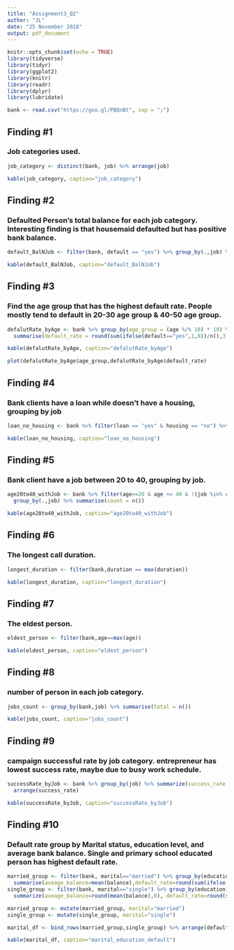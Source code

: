 ```yaml
---
title: "Assignment3_Q2"
author: "JL"
date: "25 November 2018"
output: pdf_document
---
```


```r
knitr::opts_chunk$set(echo = TRUE)
library(tidyverse)
library(tidyr)
library(ggplot2)
library(knitr)
library(readr)
library(dplyr)
library(lubridate)

bank <- read.csv("https://goo.gl/PBQnBt", sep = ";")
```


## Finding #1
### Job categories used.
```r
job_category <- distinct(bank, job) %>% arrange(job)

kable(job_category, caption="job_category")
```

## Finding #2
### Defaulted Person's total balance for each job category. Interesting finding is that housemaid defaulted but has positive bank balance.
```r
default_BalNJob <- filter(bank, default == "yes") %>% group_by(.,job) %>% summarise(balance = sum(balance)) %>% arrange(balance)

kable(default_BalNJob, caption="default_BalNJob")
```

## Finding #3
### Find the age group that has the highest default rate. People mostly tend to default in 20-30 age group & 40-50 age group.
```r
defalutRate_byAge <- bank %>% group_by(age_group = (age %/% 10) * 10) %>%  
  summarise(default_rate = round(sum(ifelse(default=="yes",1,0))/n(),3)) %>%  arrange(default_rate)

kable(defalutRate_byAge, caption="defalutRate_byAge")

plot(defalutRate_byAge$age_group,defalutRate_byAge$default_rate)
```

## Finding #4
### Bank clients have a loan while doesn't have a housing, grouping by job
```r
loan_no_housing <- bank %>% filter(loan == "yes" & housing == "no") %>% group_by(.,job) %>% summarise(count = n())

kable(loan_no_housing, caption="loan_no_housing")
```

## Finding #5
### Bank client have a job between 20 to 40, grouping by job.
```r
age20to40_withJob <- bank %>% filter(age>=20 & age <= 40 & !(job %in% c("housemaid","retired","student","unemployed"))) %>% 
  group_by(.,job) %>% summarise(count = n())

kable(age20to40_withJob, caption="age20to40_withJob")
```

## Finding #6
### The longest call duration.
```r
longest_duration <- filter(bank,duration == max(duration))

kable(longest_duration, caption="longest_duration")
```

## Finding #7
### The eldest person.
```r
eldest_person <- filter(bank,age==max(age))

kable(eldest_person, caption="eldest_person")
```

## Finding #8
### number of person in each job category.
```r
jobs_count <- group_by(bank,job) %>% summarise(total = n())

kable(jobs_count, caption="jobs_count")
```

## Finding #9
### campaign successful rate by job category. entrepreneur has lowest success rate, maybe due to busy work schedule.
```r
successRate_byJob <- bank %>% group_by(job) %>% summarize(success_rate = round(sum(ifelse(poutcome=="success",1,0))/n(),3)) %>% 
  arrange(success_rate)

kable(successRate_byJob, caption="successRate_byJob")
```

## Finding #10
### Default rate group by Marital status, education level, and average bank balance. Single and primary school educated person has highest default rate.
```r
married_group <- filter(bank, marital=="married") %>% group_by(education) %>% 
  summarise(aveage_balance=mean(balance),default_rate=round(sum(ifelse(default=="yes",1,0))/n(),3))
single_group <- filter(bank, marital=="single") %>% group_by(education) %>% 
  summarize(aveage_balance=round(mean(balance),0), default_rate=round(sum(ifelse(default=="yes",1,0))/n(),3))

married_group <- mutate(married_group, marital="married")
single_group <- mutate(single_group, marital="single")

marital_df <- bind_rows(married_group,single_group) %>% arrange(default_rate)

kable(marital_df, caption="marital_education_default")
```

